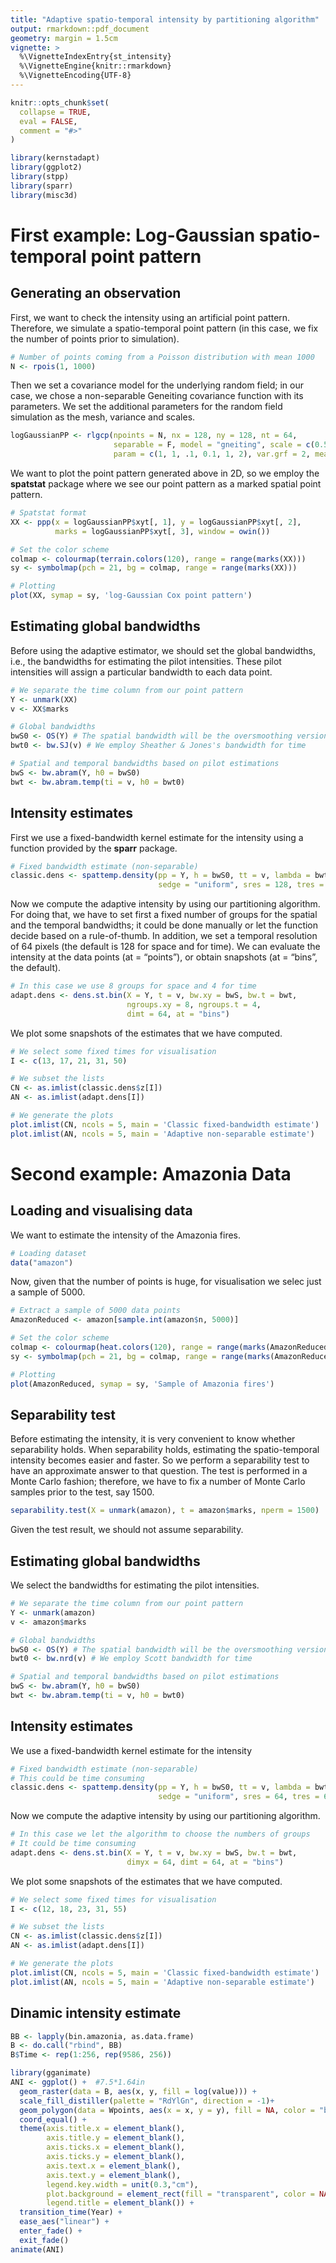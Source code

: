 ```yaml
---
title: "Adaptive spatio-temporal intensity by partitioning algorithm"
output: rmarkdown::pdf_document
geometry: margin = 1.5cm
vignette: >
  %\VignetteIndexEntry{st_intensity}
  %\VignetteEngine{knitr::rmarkdown}
  %\VignetteEncoding{UTF-8}
---
```


```r
knitr::opts_chunk$set(
  collapse = TRUE,
  eval = FALSE,
  comment = "#>"
)
```

```r
library(kernstadapt)
library(ggplot2)
library(stpp)
library(sparr)
library(misc3d)
```

# First example: Log-Gaussian spatio-temporal point pattern

## Generating an observation

First, we want to check the intensity using an artificial point pattern. Therefore, we simulate a spatio-temporal point pattern (in this case, we fix the number of points prior to simulation).

```r
# Number of points coming from a Poisson distribution with mean 1000
N <- rpois(1, 1000)
```

Then we set a covariance model for the underlying random field; in our case, we chose a non-separable Geneiting covariance function with its parameters. We set the additional parameters for the random field simulation as the mesh, variance and scales.

```r
logGaussianPP <- rlgcp(npoints = N, nx = 128, ny = 128, nt = 64,
                       separable = F, model = "gneiting", scale = c(0.5, 0.8),
                       param = c(1, 1, .1, 0.1, 1, 2), var.grf = 2, mean.grf = 1)
```

We want to plot the point pattern generated above in 2D, so we employ the **spatstat** package where we see our point pattern as a marked spatial point pattern.
```r
# Spatstat format
XX <- ppp(x = logGaussianPP$xyt[, 1], y = logGaussianPP$xyt[, 2], 
          marks = logGaussianPP$xyt[, 3], window = owin())

# Set the color scheme
colmap <- colourmap(terrain.colors(120), range = range(marks(XX)))
sy <- symbolmap(pch = 21, bg = colmap, range = range(marks(XX)))

# Plotting
plot(XX, symap = sy, 'log-Gaussian Cox point pattern')
```

## Estimating global bandwidths

Before using the adaptive estimator, we should set the global bandwidths, i.e., the bandwidths for estimating the pilot intensities. These pilot intensities will assign a particular bandwidth to each data point.

```r
# We separate the time column from our point pattern
Y <- unmark(XX)
v <- XX$marks

# Global bandwidths
bwS0 <- OS(Y) # The spatial bandwidth will be the oversmoothing version
bwt0 <- bw.SJ(v) # We employ Sheather & Jones's bandwidth for time 

# Spatial and temporal bandwidths based on pilot estimations
bwS <- bw.abram(Y, h0 = bwS0)
bwt <- bw.abram.temp(ti = v, h0 = bwt0)
```

## Intensity estimates

First we use a fixed-bandwidth kernel estimate for the intensity using a function provided by the **sparr** package.
```r
# Fixed bandwidth estimate (non-separable)
classic.dens <- spattemp.density(pp = Y, h = bwS0, tt = v, lambda = bwt0,
                                 sedge = "uniform", sres = 128, tres = 64)
```
Now we compute the adaptive intensity by using our partitioning algorithm. For doing that, we have to set first a fixed number of groups for the spatial and the temporal bandwidths; it could be done manually or let the function decide based on a rule-of-thumb. In addition, we set a temporal resolution of 64 pixels (the default is 128 for space and for time). We can evaluate the intensity at the data points (at = "points"), or obtain snapshots (at = "bins", the default).

```r
# In this case we use 8 groups for space and 4 for time
adapt.dens <- dens.st.bin(X = Y, t = v, bw.xy = bwS, bw.t = bwt, 
                          ngroups.xy = 8, ngroups.t = 4,
                          dimt = 64, at = "bins")
```


We plot some snapshots of the estimates that we have computed. 
```r
# We select some fixed times for visualisation
I <- c(13, 17, 21, 31, 50)

# We subset the lists
CN <- as.imlist(classic.dens$z[I])
AN <- as.imlist(adapt.dens[I])

# We generate the plots
plot.imlist(CN, ncols = 5, main = 'Classic fixed-bandwidth estimate')
plot.imlist(AN, ncols = 5, main = 'Adaptive non-separable estimate')
```

# Second example: Amazonia Data

## Loading and visualising data

We want to estimate the intensity of the Amazonia fires.
```r
# Loading dataset
data("amazon")
```

Now, given that the number of points is huge, for visualisation we selec just a sample of 5000.
```r
# Extract a sample of 5000 data points
AmazonReduced <- amazon[sample.int(amazon$n, 5000)]

# Set the color scheme
colmap <- colourmap(heat.colors(120), range = range(marks(AmazonReduced)))
sy <- symbolmap(pch = 21, bg = colmap, range = range(marks(AmazonReduced)))

# Plotting
plot(AmazonReduced, symap = sy, 'Sample of Amazonia fires')
```


## Separability test

Before estimating the intensity, it is very convenient to know whether separability holds. When separability holds, estimating the spatio-temporal intensity becomes easier and faster. So we perform a separability test to have an approximate answer to that question. The test is performed in a Monte Carlo fashion; therefore, we have to fix a number of Monte Carlo samples prior to the test, say 1500.

```r
separability.test(X = unmark(amazon), t = amazon$marks, nperm = 1500)
```

Given the test result, we should not assume separability.

## Estimating global bandwidths

We select the bandwidths for estimating the pilot intensities.

```r
# We separate the time column from our point pattern
Y <- unmark(amazon)
v <- amazon$marks

# Global bandwidths
bwS0 <- OS(Y) # The spatial bandwidth will be the oversmoothing version
bwt0 <- bw.nrd(v) # We employ Scott bandwidth for time 

# Spatial and temporal bandwidths based on pilot estimations
bwS <- bw.abram(Y, h0 = bwS0)
bwt <- bw.abram.temp(ti = v, h0 = bwt0)
```

## Intensity estimates

We use a fixed-bandwidth kernel estimate for the intensity
```r
# Fixed bandwidth estimate (non-separable)
# This could be time consuming
classic.dens <- spattemp.density(pp = Y, h = bwS0, tt = v, lambda = bwt0,
                                 sedge = "uniform", sres = 64, tres = 64)
```

Now we compute the adaptive intensity by using our partitioning algorithm.

```r
# In this case we let the algorithm to choose the numbers of groups
# It could be time consuming
adapt.dens <- dens.st.bin(X = Y, t = v, bw.xy = bwS, bw.t = bwt, 
                          dimyx = 64, dimt = 64, at = "bins")
```



We plot some snapshots of the estimates that we have computed. 
```r
# We select some fixed times for visualisation
I <- c(12, 18, 23, 31, 55)

# We subset the lists
CN <- as.imlist(classic.dens$z[I])
AN <- as.imlist(adapt.dens[I])

# We generate the plots
plot.imlist(CN, ncols = 5, main = 'Classic fixed-bandwidth estimate')
plot.imlist(AN, ncols = 5, main = 'Adaptive non-separable estimate')
```

## Dinamic intensity estimate 

```r
BB <- lapply(bin.amazonia, as.data.frame)
B <- do.call("rbind", BB)
B$Time <- rep(1:256, rep(9586, 256))

library(gganimate)
ANI <- ggplot() +  #7.5*1.64in
  geom_raster(data = B, aes(x, y, fill = log(value))) +     
  scale_fill_distiller(palette = "RdYlGn", direction = -1)+
  geom_polygon(data = Wpoints, aes(x = x, y = y), fill = NA, color = "black", size = 0.2)+
  coord_equal() + 
  theme(axis.title.x = element_blank(), 
        axis.title.y = element_blank(),
        axis.ticks.x = element_blank(),
        axis.ticks.y = element_blank(),
        axis.text.x = element_blank(),
        axis.text.y = element_blank(),
        legend.key.width = unit(0.3,"cm"),
        plot.background = element_rect(fill = "transparent", color = NA),
        legend.title = element_blank()) +
  transition_time(Year) +
  ease_aes("linear") +
  enter_fade() +
  exit_fade()
animate(ANI)  

```

